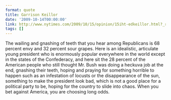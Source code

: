 ```yaml
---
format: quote
title: Garrison Keillor
date: '2009-10-14T00:00:00'
link: http://www.nytimes.com/2009/10/15/opinion/15iht-edkeillor.html?_r=1
tags: []
---
```




The wailing and gnashing of teeth that you hear among Republicans is 68 percent envy and 32 percent sour grapes. Here is an idealistic, articulate young president who is enormously popular everywhere in the world except in the states of the Confederacy, and here sit the 28 percent of the American people who still thought Mr. Bush was doing a heckuva job at the end, gnashing their teeth, hoping and praying for something horrible to happen such as an infestation of locusts or the disappearance of the sun, something to make the president look bad, which is not a good place for a political party to be, hoping for the country to slide into chaos. When you bet against America, you are choosing long odds.
